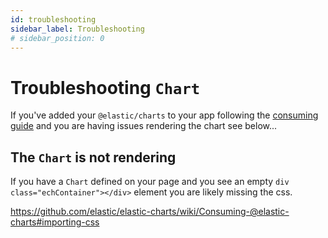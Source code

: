 ```yaml
---
id: troubleshooting
sidebar_label: Troubleshooting
# sidebar_position: 0
---
```


# Troubleshooting `Chart`

If you've added your `@elastic/charts` to your app following the [consuming guide](./intro.mdx) and you are having issues rendering the chart see below...

## The `Chart` is not rendering

If you have a `Chart` defined on your page and you see an empty `div class="echContainer"></div>` element you are likely missing the css.

https://github.com/elastic/elastic-charts/wiki/Consuming-@elastic-charts#importing-css
